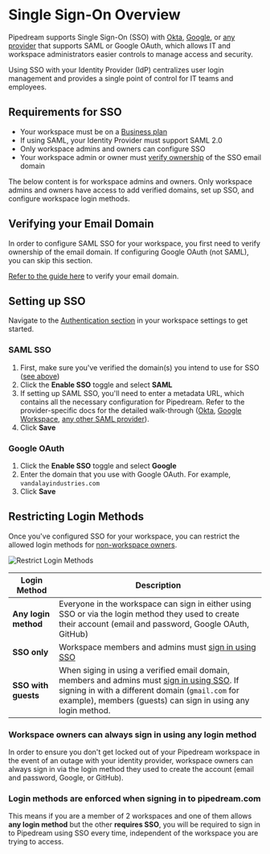 
# Single Sign-On Overview

Pipedream supports Single Sign-On (SSO) with [Okta](./sso/okta/), [Google](./sso/google/), or [any provider](./sso/saml/) that supports SAML or Google OAuth, which allows IT and workspace administrators easier controls to manage access and security.

Using SSO with your Identity Provider (IdP) centralizes user login management and provides a single point of control for IT teams and employees.

## Requirements for SSO

- Your workspace must be on a [Business plan](https://pipedream.com/pricing)
- If using SAML, your Identity Provider must support SAML 2.0
- Only workspace admins and owners can configure SSO
- Your workspace admin or owner must [verify ownership](#verifying-your-email-domain) of the SSO email domain

<Callout type="warning">
The below content is for workspace admins and owners. Only workspace admins and owners have access to add verified domains, set up SSO, and configure workspace login methods.
</Callout>

## Verifying your Email Domain

In order to configure SAML SSO for your workspace, you first need to verify ownership of the email domain. If configuring Google OAuth (not SAML), you can skip this section.

[Refer to the guide here](/core/workspaces/domain-verification/) to verify your email domain.

## Setting up SSO

Navigate to the [Authentication section](https://pipedream.com/settings/domains) in your workspace settings to get started.

### SAML SSO

1. First, make sure you've verified the domain(s) you intend to use for SSO ([see above](#verifying-your-email-domain))
2. Click the **Enable SSO** toggle and select **SAML**
3. If setting up SAML SSO, you'll need to enter a metadata URL, which contains all the necessary configuration for Pipedream. Refer to the provider-specific docs for the detailed walk-through ([Okta](./sso/okta/), [Google Workspace](./sso/google/), [any other SAML provider](./sso/saml/)).
4. Click **Save**

### Google OAuth

1. Click the **Enable SSO** toggle and select **Google**
2. Enter the domain that you use with Google OAuth. For example, `vandalayindustries.com`
3. Click **Save**

## Restricting Login Methods

Once you've configured SSO for your workspace, you can restrict the allowed login methods for [non-workspace owners](#workspace-owners-can-always-sign-in-using-any-login-method).

![Restrict Login Methods](https://res.cloudinary.com/pipedreamin/image/upload/v1699914460/Google_Chrome_-_Settings_-_Authentication_-_Pipedream_2023-11-13_at_2.27.08_PM_x1ahod.png)


| Login Method | Description |
| --  | -- |
| **Any login method** | Everyone in the workspace can sign in either using SSO or via the login method they used to create their account (email and password, Google OAuth, GitHub) |
| **SSO only** | Workspace members and admins must [sign in using SSO](https://pipedream.com/auth/sso) |
| **SSO with guests** | When siging in using a verified email domain, members and admins must [sign in using SSO](https://pipedream.com/auth/sso). If signing in with a different domain (`gmail.com` for example), members (guests) can sign in using any login method. |

### Workspace owners can always sign in using any login method

In order to ensure you don't get locked out of your Pipedream workspace in the event of an outage with your identity provider, workspace owners can always sign in via the login method they used to create the account (email and password, Google, or GitHub).

### Login methods are enforced when signing in to pipedream.com

This means if you are a member of 2 workspaces and one of them allows **any login method** but the other **requires SSO**, you will be required to sign in to Pipedream using SSO every time, independent of the workspace you are trying to access.
